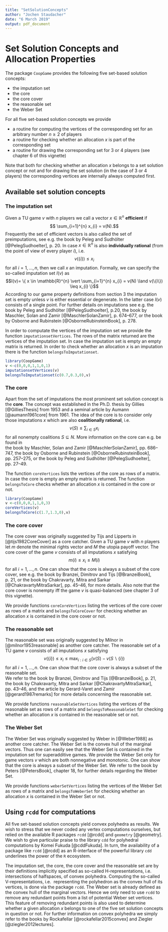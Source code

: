 ---
title: "SetSolutionConcepts"
author: "Jochen Staudacher"
date: "6 March 2019"
output: pdf_document
---

# Set Solution Concepts and Allocation Properties

The package `CoopGame` provides the following five set-based
solution concepts:

* the imputation set 
* the core
* the core cover
* the reasonable set
* the Weber Set

For all five set-based solution concepts we provide

* a routine for computing the vertices of the corresponding set
for an arbitrary number $n \geq 2$ of players
* a routine for checking whether an allocation $x$ is
part of the corresponding set
* a routine for drawing the corresponding set for $3$ or
$4$ players (see chapter 6 of this vignette)

Note that both for checking whether an allocation $x$
belongs to a set solution concept or not and for drawing 
the set solution (in the case of $3$ or $4$ players)
the corresponding vertices are internally
always computed first.

## Available set solution concepts

### The imputation set
Given a TU game $v$ with $n$ players we call a vector 
$x \in \mathbb{R}^{n}$ **efficient** if 
$$ \sum_{i=1}^{n} x_{i} = v(N).$$
Frequently the set of efficient vectors is also called 
the set of preimputations, see e.g. the 
book by Peleg and Sudhölter [@PelegSudhoelter], p. 20.
In case $x \in \mathbb{R}^{n}$ is also **individually rational**
(from the point of view of every player $i$), i.e.
$$ v(\{i\}) \leq x_{i}$$
for all $i=1, \dots, n$, then we call $x$ an imputation.
Formally, we can specify the so-called imputation set $I(v)$ as
$$I(v)= \{ x \in \mathbb{R}^{n} \vert \sum_{i=1}^{n} x_{i} = v(N)
\land v(\{i\}) \leq x_{i} \}$$
According to our game property definitions from section 3 the
imputation set is empty unless $v$ is either essential or
degenerate. In the latter case $I(v)$ consists of a single point.
For further details on imputations see e.g. the book by 
Peleg and Sudhölter 
[@PelegSudhoelter], p.20, 
the book by Maschler, Solan and Zamir 
[@MaschlerSolanZamir], p. 674--677,
or the book by 
Osborne and Rubinstein [@OsborneRubinsteinBook], p. 278.  

In order to computate the vertices of the imputation set
we provide the function `imputationsetVertices`. The rows
of the matrix returned are the vertices of the imputation set.
In case the imputation set is empty an empty matrix is returned.
In order
to check whether an allocation $x$ is an imputation there
is the function `belongsToImputationset`.
```{r, collapse=TRUE}
library(CoopGame)
v <-c(0,0,0,1,1,0,1)
imputationsetVertices(v)
belongsToImputationset(c(0.7,0.3,0),v)
```

### The core 
Apart from the set of imputations the most prominent set
solution concept is the **core**. The concept was established in
the Ph.D. thesis by Gillies [@GilliesThesis] from 1953 and a 
seminal article by Aumann [@aumann1961core] from 1961. 
The idea of the core is to consider only those imputations $x$
which are also **coalitionally rational**, i.e.
$$ v(S) \leq \sum_{i \in S} x_{i}$$
for all nonempty coalitions $S \subseteq N$. More 
information on the core can e.g. be found in  
the book by Maschler, Solan and Zamir 
[@MaschlerSolanZamir], pp. 686--747,
the book by Osborne and Rubinstein 
[@OsborneRubinsteinBook], pp. 257--275, or 
the book by Peleg and Sudhölter 
[@PelegSudhoelter], pp. 27--49.

The function `coreVertices` lists the vertices of the core
as rows of a matrix.
In case the core is empty an empty matrix is returned.
The function `belongsToCore` checks whether an allocation $x$
is contained in the core or not.
```{r, collapse=TRUE}
library(CoopGame)
v <-c(0,0,0,1,1,0,3)
coreVertices(v)
belongsToCore(c(1.7,1.3,0),v)
```

### The core cover

The core cover was originally suggested 
by Tijs and Lipperts in [@tijs1982CoreCover]
as a core catcher. 
Given a TU game $v$ with $n$ players let $m$ denote
the minimal rights vector and $M$ the utopia payoff vector.
The core cover of the game $v$ consists of all
imputations $x$ satisfying
$$m(i) \leq x_{i} \leq M(i)$$
for all $i=1, \dots, n$. One can show that the core is always
a subset of the core cover, see e.g. the book by 
Branzei, Dimitrov and Tijs [@BranzeiBook], p. 21, 
or the book by Chakravarty, Mitra and Sarkar 
[@ChakravartyMitraSarkar], pp. 45--46, for more details.
Also note that the core cover is nonempty iff the game $v$
is quasi-balanced (see chapter 3 of this vignette).

We provide functions `coreCoreVertices` listing the 
vertices of the core cover
as rows of a matrix and 
`belongsToCoreCover` for checking whether an allocation $x$
is contained in the core cover or not.

### The reasonable set

The reasonable set was originally 
suggested by Milnor in [@milnor1953reasonable]
as another core catcher. 
The reasonable set of a TU game $v$ consists of all
imputations $x$ satisfying
$$v(\{i \}) \leq x_{i} \leq 
\max_{i: i \in S} (v(S) - v(S \backslash \{i \}) $$
for all $i=1, \dots, n$. One can show that the core
cover is always
a subset of the reasonable set.  
We refer to the book by 
Branzei, Dimitrov and Tijs [@BranzeiBook], p. 21, 
the book by Chakravarty, Mitra 
and Sarkar [@ChakravartyMitraSarkar], pp. 43--46, and 
the article by 
Gerard-Varet and Zamir [@gerard1987remarks] 
for more details 
concerning the reasonable set.

We provide functions `reasonableSetVertices` listing the 
vertices of the reasonable set
as rows of a matrix and 
`belongsToReasonableSet` for checking whether 
an allocation $x$
is contained in the reasonable set or not.

### The Weber Set

The Weber Set was originally 
suggested by Weber in [@Weber1988]
as another core catcher. 
The Weber Set is the convex hull of
the marginal vectors. 
Thus one can easily see that the Weber Set
is contained in the imputation set for
superadditive games.
We provide the Weber Set only for game vectors $v$
which are both nonnegative and monotonic.
One can show that the core is always
a subset of the Weber Set. We refer to the 
book by Peters [@PetersBook], chapter 18, 
for further details 
regarding the Weber Set.

We provide functions `weberSetVertices` listing the 
vertices of the Weber Set
as rows of a matrix and 
`belongsToWeberSet` for checking whether 
an allocation $x$
is contained in the Weber Set or not.

## Using `rcdd` for computations

All five set-based solution concepts yield convex polyhedra 
as results. 
We wish to stress that we never coded any vertex computations
ourselves, but relied on the available R packages
`rcdd` [@rcdd] and `geometry` [@geometry]. 
We wish to give particular praise to the library `cdd` for 
polyhedral computations 
by Komei Fukuda [@cddFukuda]. In turn, 
the availability of a package like 
`rcdd` [@rcdd] 
as an R-interface of the powerful library `cdd` underlines 
the power of the `R` ecosystem.

The imputation set, the core, the core cover
and the reasonable set are 
by their definitions implicitly specified
as so-called H-representations, i.e. 
intersections of halfspaces, of convex polyhedra. 
Computing the so-called V-representations, i.e. 
representing the polyhedron as the convex hull
of its vertices, is done via the package `rcdd`.
The Weber set is already defined as the convex
hull of the marginal vectors. Hence we only
need to use `rcdd` to remove any redundant
points from a list of potential 
Weber set vertices. This feature of removing redundant
points is also used to determine whether a
given allocation $x$ belongs to one of the 
five set solution concepts in question or not.
For further information on convex polyhedra we simply
refer to the books by Rockafellar [@rockafellar2015convex]
and Ziegler [@ziegler2012lectures].